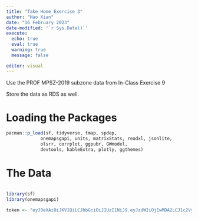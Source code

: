 ```yaml
---
title: "Take Home Exercise 3"
author: "Hao Xian"
date: "16 February 2023"
date-modified: '`r Sys.Date()`'
execute: 
  echo: true
  eval: true
  warning: true
  message: false

editor: visual
---
```


::: callout-note
Use the PROF MPSZ-2019 subzone data from In-Class Exercise 9

Store the data as RDS as well.
:::

# Loading the Packages

```r
pacman::p_load(sf, tidyverse, tmap, spdep, 
             onemapsgapi, units, matrixStats, readxl, jsonlite,
             olsrr, corrplot, ggpubr, GWmodel,
             devtools, kableExtra, plotly, ggthemes)
```

# The Data

```r

```

```r
library(sf)
library(onemapsgapi)

token <- "eyJ0eXAiOiJKV1QiLCJhbGciOiJIUzI1NiJ9.eyJzdWIiOjEwMDA2LCJ1c2VyX2lkIjoxMDAwNiwiZW1haWwiOiJoeGNoZW4wMEBnbWFpbC5jb20iLCJmb3JldmVyIjpmYWxzZSwiaXNzIjoiaHR0cDpcL1wvb20yLmRmZS5vbmVtYXAuc2dcL2FwaVwvdjJcL3VzZXJcL3Nlc3Npb24iLCJpYXQiOjE2Nzg2MTIyOTYsImV4cCI6MTY3OTA0NDI5NiwibmJmIjoxNjc4NjEyMjk2LCJqdGkiOiJmNGY0ZWMxOTM0NzVjMGE5YTY0Mzg5Y2VkYjQ5MGE4ZCJ9.XxeiSlakErR5Pk88zYp1OZ7adGDgG7C7JSIGLECPuPA"

```
